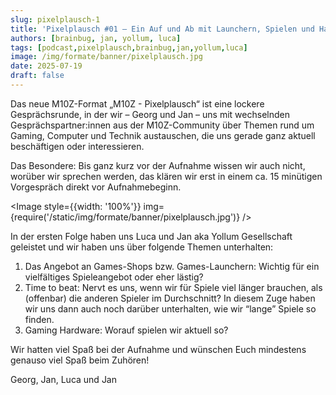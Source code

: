 ```yaml
---
slug: pixelplausch-1
title: 'Pixelplausch #01 – Ein Auf und Ab mit Launchern, Spielen und Hardware'
authors: [brainbug, jan, yollum, luca]
tags: [podcast,pixelplausch,brainbug,jan,yollum,luca]
image: /img/formate/banner/pixelplausch.jpg
date: 2025-07-19
draft: false
---
```



Das neue M10Z-Format „M10Z - Pixelplausch“ ist eine lockere Gesprächsrunde, in der wir – Georg und Jan – uns mit wechselnden Gesprächspartner:innen aus der M10Z-Community über Themen rund um Gaming, Computer und Technik austauschen, die uns gerade ganz aktuell beschäftigen oder interessieren.

Das Besondere: Bis ganz kurz vor der Aufnahme wissen wir auch nicht, worüber wir sprechen werden, das klären wir erst in einem ca. 15 minütigen Vorgespräch direkt vor Aufnahmebeginn.

<Image style={{width: '100%'}} img={require('/static/img/formate/banner/pixelplausch.jpg')} />

<!--truncate-->

In der ersten Folge haben uns Luca und Jan aka Yollum Gesellschaft geleistet und wir haben uns über folgende Themen unterhalten:

1. Das Angebot an Games-Shops bzw. Games-Launchern: Wichtig für ein vielfältiges Spieleangebot oder eher lästig?
2. Time to beat: Nervt es uns, wenn wir für Spiele viel länger brauchen, als (offenbar) die anderen Spieler im Durchschnitt? In diesem Zuge haben wir uns dann auch noch darüber unterhalten, wie wir “lange” Spiele so finden.
3. Gaming Hardware: Worauf spielen wir aktuell so?


Wir hatten viel Spaß bei der Aufnahme und wünschen Euch mindestens genauso viel Spaß beim Zuhören!

Georg, Jan, Luca und Jan


<ReactPlayer
    width="100%"
    height="50px"
    controls
    src='https://m10z.picnotes.de/TODO'
/>
